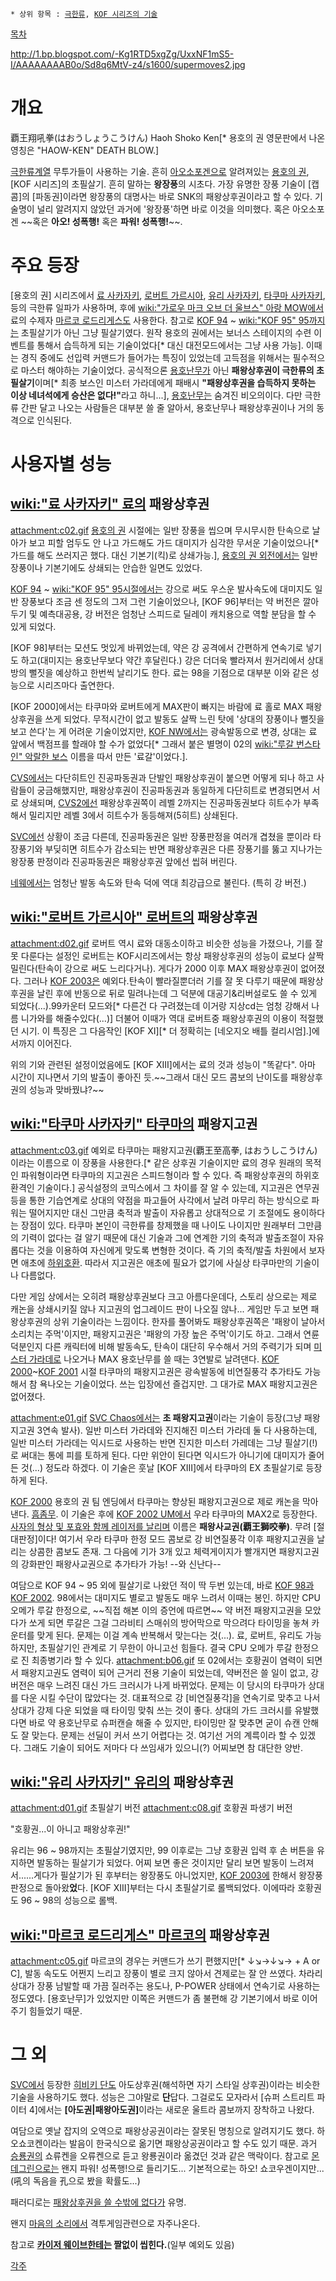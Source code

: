  * 상위 항목 : [[극한류]], [[KOF 시리즈의 기술]]

[[목차]]

http://1.bp.blogspot.com/-Kg1RTD5xgZg/UxxNF1mS5-I/AAAAAAAAB0o/Sd8q6MtV-z4/s1600/supermoves2.jpg

= 개요 =
覇王翔吼拳(はおうしょうこうけん)
Haoh Shoko Ken[* 용호의 권 영문판에서 나온 영칭은 "HAOW-KEN" DEATH BLOW.]

[[극한류]]계열 무투가들이 사용하는 기술. 흔히 [[아오소포겐]]으로 알려져있는 [[용호의 권]], [KOF 시리즈]의 초필살기. 흔히 말하는 '''왕장풍'''의 시초다. 가장 유명한 장풍 기술이 [캡콤]의 [파동권]이라면 왕장풍의 대명사는 바로 SNK의 패왕상후권이라고 할 수 있다. 기술명이 널리 알려지지 않았던 과거에 '왕장풍'하면 바로 이것을 의미했다. 혹은 아오소포겐 ~~혹은 '''아오! 성폭행!''' 혹은 '''파워! 성폭행!'''~~.

= 주요 등장 =
[용호의 권] 시리즈에서 [[료 사카자키]], [[로버트 가르시아]], [[유리 사카자키]], [[타쿠마 사카자키]], 등의 극한류 일파가 사용하며, 후에 [[wiki:"가로우 마크 오브 더 울브스" 아랑 MOW]]에서 료의 수제자 [[마르코 로드리게스]]도 사용한다. 참고로 [[KOF 94]] ~ [[wiki:"KOF 95" 95]]까지는 초필살기가 아닌 그냥 필살기였다.
원작 용호의 권에서는 보너스 스테이지의 수련 이벤트를 통해서 습득하게 되는 기술이었다[* 대신 대전모드에서는 그냥 사용 가능]. 이때는 경직 중에도 선입력 커맨드가 들어가는 특징이 있었는데 고득점을 위해서는 필수적으로 마스터 해야하는 기술이었다.
공식적으론 [[용호난무]]가 아닌 '''패왕상후권이 극한류의 초필살기'''이며[* 최종 보스인 미스터 가라데에게 패배시 '''"패왕상후권을 습득하지 못하는 이상 네녀석에게 승산은 없다!"'''라고 하니...], [[용호난무]]는 숨겨진 비오의이다. 다만 극한류 간판 달고 나오는 사람들은 대부분 쓸 줄 알아서, 용호난무나 패왕상후권이나 거의 동격으로 인식된다.

= 사용자별 성능 =
== [[wiki:"료 사카자키" 료]]의 패왕상후권 ==
attachment:c02.gif
[[용호의 권]] 시절에는 일반 장풍을 씹으며 무시무시한 탄속으로 날아가 보고 피할 엄두도 안 나고 가드해도 가드 대미지가 심각한 무서운 기술이었으나[* 가드를 해도 쓰러지곤 했다. 대신 기본기(킥)로 상쇄가능.], [[용호의 권 외전]]에서는 일반 장풍이나 기본기에도 상쇄되는 안습한 일면도 있었다.

[[KOF 94]] ~ [[wiki:"KOF 95" 95]]시절에서는 강으로 써도 우스운 발사속도에 대미지도 일반 장풍보다 조금 센 정도의 그저 그런 기술이었으나, [KOF 96]부터는 약 버전은 깔아두기 및 예측대공용, 강 버전은 엄청난 스피드로 딜레이 캐치용으로 역할 분담을 할 수 있게 되었다.

[KOF 98]부터는 모션도 멋있게 바뀌었는데, 약은 강 공격에서 간편하게 연속기로 넣기도 하고(대미지는 용호난무보다 약간 후달린다.) 강은 더더욱 빨라져서 원거리에서 상대방의 뻘짓을 예상하고 한번씩 날리기도 한다. 료는 98을 기점으로 대부분 이와 같은 성능으로 시리즈마다 출연한다.

[KOF 2000]에서는 타쿠마와 로버트에게 MAX판이 빠지는 바람에 료 홀로 MAX 패왕상후권을 쓰게 되었다. 무적시간이 없고 발동도 살짝 느린 탓에 '상대의 장풍이나 뻘짓을 보고 쓴다'는 게 어려운 기술이었지만, [[KOF NW]]에서는 광속발동으로 변경, 상대는 료 앞에서 백점프를 할래야 할 수가 없었다[* 그래서 붙은 별명이 02의 [[wiki:"루갈 번스타인" 악랄한 보스]] 이름을 따서 만든 '료갈'이었다.].

[[CVS]]에서는 다단히트인 진공파동권과 단발인 패왕상후권이 붙으면 어떻게 되나 하고 사람들이 궁금해했지만, 패왕상후권이 진공파동권과 동일하게 다단히트로 변경되면서 서로 상쇄되며, [[CVS2]]에선 패왕상후권쪽이 레벨 2까지는 진공파동권보다 히트수가 부족해서 밀리지만 레벨 3에서 히트수가 동등해져(5히트) 상쇄된다.

[[SVC]]에선 상황이 조금 다른데, 진공파동권은 일반 장풍판정을 여러개 겹쳤을 뿐이라 타 장풍기와 부딪히면 히트수가 감소되는 반면 패왕상후권은 다른 장풍기를 뚫고 지나가는 왕장풍 판정이라 진공파동권은 패왕상후권 앞에선 씹혀 버린다.

[[네웨]]에서는 엄청난 발동 속도와 탄속 덕에 역대 최강급으로 불린다. (특히 강 버전.) 

== [[wiki:"로버트 가르시아" 로버트]]의 패왕상후권 ==
attachment:d02.gif
로버트 역시 료와 대동소이하고 비슷한 성능을 가졌으나, 기를 잘 못 다룬다는 설정인 로버트는 KOF시리즈에서는 항상 패왕상후권의 성능이 료보다 살짝 밀린다(탄속이 강으로 써도 느리다거나). 게다가 2000 이후 MAX 패왕상후권이 없어졌다. 그러나 [[KOF 2003]]은 예외다.탄속이 빨라질뿐더러 기를 잘 못 다루기 때문에 패왕상후권을 날린 후에 반동으로 뒤로 밀려나는데 그 덕분에 대공기&리버설로도 쓸 수 있게 되었다(...).99카운터 모드와[* 다른건 다 구려졌는데 이거랑 지상cd는 엄청 강해서 나름 니가와를 해줄수있다(...)] 더불어 이때가 역대 로버트중 패왕상후권의 이용이 적절했던 시기.
이 특징은 그 다음작인 [KOF XI][* 더 정확히는 [네오지오 배틀 컬리시엄].]에서까지 이어진다.

위의 기와 관련된 설정이었음에도 [KOF XIII]에서는 료의 것과 성능이 "똑같다". 아마 시간이 지나면서 기의 발출이 좋아진 듯.~~그래서 대신 모드 콤보의 난이도를 패왕상후권의 성능과 맞바꿨냐?~~

== [[wiki:"타쿠마 사카자키" 타쿠마]]의 패왕지고권 ==
attachment:c03.gif
예외로 타쿠마는 패왕지고권(覇王至高拳, はおうしこうけん)이라는 이름으로 이 장풍을 사용한다.[* 같은 상후권 기술이지만 료의 경우 원래의 목적인 파워형이라면 타쿠마의 지고권은 스피드형이라 할 수 있다. 즉 패왕상후권의 하위호환격인 기술이다.] 공식설정의 코믹스에서 그 차이를 잘 알 수 있는데, 지고권은 연무권 등을 통한 기습연계로 상대의 약점을 파고들어 사각에서 날려 마무리 하는 방식으로 파워는 떨어지지만 대신 그만큼 축적과 발출이 자유롭고 상대적으로 기 조절에도 용이하다는 장점이 있다. 타쿠마 본인이 극한류를 창제했을 때 나이도 나이지만 원래부터 그만큼의 기력이 없다는 걸 알기 때문에 대신 기술과 그에 연계한 기의 축적과 발출조절이 자유롭다는 것을 이용하여 자신에게 맞도록 변형한 것이다. 즉 기의 축적/발출 차원에서 보자면 애초에 [[하위호환]]. 따라서 지고권은 애초에 필요가 없기에 사실상 타쿠마만의 기술이나 다름없다.

다만 게임 상에서는 오히려 패왕상후권보다 크고 아름다운데다, 스토리 상으로는 제로 캐논을 상쇄시키질 않나 지고권의 업그레이드 판이 나오질 않나... 게임만 두고 보면 패왕상후권의 상위 기술이라는 느낌이다. 한자를 풀어봐도 패왕상후권쪽은 '패왕이 날아서 소리치는 주먹'이지만, 패왕지고권은 '패왕의 가장 높은 주먹'이기도 하고. 그래서 연륜 덕분인지 다른 캐릭터에 비해 발동속도, 탄속이 대단히 우수해서 거의 주력기가 되며 [[미스터 가라데]]로 나오거나 MAX 용호난무를 쓸 때는 3연발로 날려댄다. [[KOF 2000]]~[[KOF 2001]] 시절 타쿠마의 패왕지고권은 광속발동에 비연질풍각 추가타도 가능해서 참 욕나오는 기술이었다. 쓰는 입장에선 즐겁지만. 그 대가로 MAX 패왕지고권은 없어졌다.

attachment:e01.gif
[[SVC Chaos]]에서는 '''초 패왕지고권'''이라는 기술이 등장(그냥 패왕지고권 3연속 발사). 일반 미스터 가라데와 진지해진 미스터 가라데 둘 다 사용하는데, 일반 미스터 가라데는 익시드로 사용하는 반면 진지한 미스터 가레데는 그냥 필살기(!)로 써대는 통에 피를 토하게 된다. 다만 위안이 된다면 익시드가 아니기에 대미지가 줄어든 것(...) 정도라 하겠다. 이 기술은 훗날 [KOF XIII]에서 타쿠마의 EX 초필살기로 등장하게 된다.

[[KOF 2000]] 용호의 권 팀 엔딩에서 타쿠마는 향상된 패왕지고권으로 제로 캐논을 막아낸다. [[흠좀무]]. 이 기술은 후에 [[KOF 2002 UM]]에서 우라 타쿠마의 MAX2로 등장한다. [http://www.youtube.com/watch?v=6UAL5hlmiHg 사자의 형상 및 포효와 함께 레이저를 날리며] 이름은 '''패왕사교권(覇王獅咬拳)'''. 무려 [절대판정]이다! 여기서 우라 타쿠마 한정 모드 콤보로 강 비연질풍각 이후 패왕지고권을 날리는 상콤한 콤보도 존재. 그 다음에 기가 3개 있고 체력게이지가 빨개지면 패왕지고권의 강화판인 패왕사교권으로 추가타가 가능! --와 신난다--

여담으로 KOF 94 ~ 95 외에 필살기로 나왔던 적이 딱 두번 있는데, 바로 [[KOF 98]]과 [[KOF 2002]]. 98에서는 대미지도 별로고 발동도 매우 느려서 이때는 봉인. 하지만 CPU 오메가 루갈 한정으로, ~~직접 해본 이의 증언에 따르면~~ 약 버전 패왕지고권을 모았다가 쏘게 되면 루갈은 그걸 그라비티 스매쉬의 방어막으로 막으려다 타이밍을 놓쳐 카운터를 맞게 된다. 문제는 이걸 계속 반복해서 맞는다는 것(...). 료, 로버트, 유리도 가능하지만, 초필살기인 관계로 기 무한이 아니고선 힘들다. 결국 CPU 오메가 루갈 한정으로 진 최종병기라 할 수 있다. 
attachment:b06.gif
또 02에서는 호황권이 염력이 되면서 패왕지고권도 염력이 되어 근거리 전용 기술이 되었는데, 약버전은 쓸 일이 없고, 강 버전은 매우 느려진 대신 가드 크러시가 나게 바뀌었다. 문제는 이 당시의 타쿠마가 상대를 다운 시킬 수단이 많았다는 것. 대표적으로 강 [비연질풍각]을 연속기로 맞추고 나서 상대가 강제 다운 되었을 때 타이밍 맞춰 쓰는 것이 좋다. 상대의 가드 크러시를 유발했다면 바로 약 용호난무로 슈퍼캔슬 해줄 수 있지만, 타이밍만 잘 맞추면 굳이 슈캔 안해도 잘 맞는다. 문제는 선딜이 커서 쓰기 어렵다는 것. 여기선 거의 계륵이라 할 수 있겠다. 그래도 기술이 되어도 저마다 다 쓰임새가 있으니(?) 어찌보면 참 대단한 양반.

== [[wiki:"유리 사카자키" 유리]]의 패왕상후권 ==
attachment:d01.gif
초필살기 버전
attachment:c08.gif
호황권 파생기 버전

"호황권...이 아니고 패왕상후권!"

유리는 96 ~ 98까지는 초필살기였지만, 99 이후로는 그냥 호황권 입력 후 손 버튼을 유지하면 발동하는 필살기가 되었다. 어찌 보면 좋은 것이지만 달리 보면 발동이 느려져서......게다가 필살기가 된 후부터는 왕장풍도 아니었지만, [[KOF 2003]]에 한해서 왕장풍 판정으로 돌아왔'''었'''다.
[KOF XIII]부터는 다시 초필살기로 롤백되었다. 이에따라 호황권도 96 ~ 98의 성능으로 롤백. 

== [[wiki:"마르코 로드리게스" 마르코]]의 패왕상후권 ==
attachment:c05.gif
마르코의 경우는 커맨드가 쓰기 편했지만[* ↓↘→↓↘→ + A or C], 발동 속도도 어쩐지 느리고 장풍이 별로 크지 않아서 견제로는 잘 안 쓰였다. 차라리 상대가 장풍 남발할 때 가끔 질러주는 용도나, P-POWER 상태에서 연속기로 사용하는 정도였다. [용호난무]가 있었지만 이쪽은 커맨드가 좀 불편해 강 기본기에서 바로 이어주기 힘들었기 때문.

= 그 외 =
[[SVC]]에서 등장한 [[히비키 단]]도 아도상후권(해석하면 자기 스타일 상후권)이라는 비슷한 기술을 사용하기도 했다. 성능은 그야말로 '''단'''답다.
그걸로도 모자라서 [슈퍼 스트리트 파이터 4]에서는 '''[아도권|패왕아도권]'''이라는 새로운 울트라 콤보까지 장착하고 나왔다.

여담으로 옛날 잡지의 오역으로 패왕상공권이라는 잘못된 명칭으로 알려지기도 했다. 하오쇼코켄이라는 발음이 한국식으로 옮기면 패왕상공권이라고 할 수도 있기 때문. 과거 [[승룡권]]의 쇼류켄을 오류켄으로 듣고 왕룡권이라 옮겼던 것과 같은 맥락이다. 참고로 [[몬데그린]]으로는 왠지 파워! 성폭행!으로 들리기도... 기본적으로는 하오! 쇼코우겐이지만...(吼의 독음을 孔으로 봤을 확률도...)

패러디로는 [[패왕상후권을 쓸 수밖에 없다]]가 유명.

왠지 [[마음의 소리]]에서 격투게임관련으로 자주나온다.

참고로 '''[[카이저 웨이브]]한테는 짤없이 씹힌다.'''(일부 예외도 있음)


[[각주]]

